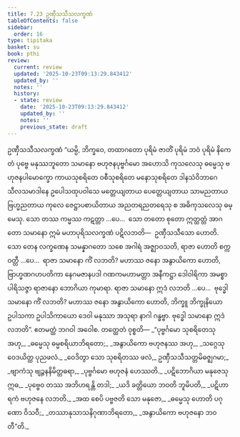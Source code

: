 ```yaml
---
title: 7.23 ဥဏှီသသီသလက္ခဏံ
tableOfContents: false
sidebar:
  order: 16
type: tipitaka
basket: su
book: pthi
review:
  current: review
  updated: '2025-10-23T09:13:29.843412'
  updated_by: ''
  notes: ''
  history:
  - state: review
    date: '2025-10-23T09:13:29.843412'
    updated_by: ''
    notes: ''
    previous_state: draft
---
```



<ReviewStatus review={frontmatter.review} showDetails={true} />

<HypothesisAnnotation frontmatter={frontmatter} />

<DynamicBreadcrumb />

<Paragraph number="521" type="center" book="pthi">
<Emphasis>ဥဏှီသသီသလက္ခဏံ</Emphasis>
</Paragraph>

<Division number="230" book="pthi" e="ch" v="8" p="137">

<Paragraph number="522" book="pthi">
“ယမ္ပိ, ဘိက္ခဝေ, တထာဂတော ပုရိမံ ဇာတိံ ပုရိမံ ဘဝံ ပုရိမံ နိကေတံ ပုဗ္ဗေ မနုဿဘူတော သမာနော ဗဟုဇနပုဗ္ဗင်္ဂမော အဟောသိ ကုသလေသု ဓမ္မေသု ဗဟုဇနပါမောက္ခော ကာယသုစရိတေ ဝစီသုစရိတေ မနောသုစရိတေ ဒါနသံဝိဘာဂေ သီလသမာဒါနေ ဥပေါသထုပဝါသေ မတ္တေယျတာယ ပေတ္တေယျတာယ သာမညတာယ ဗြဟ္မညတာယ ကုလေ ဇေဋ္ဌာပစာယိတာယ အညတရညတရေသု စ အဓိကုသလေသု ဓမ္မေသု. သော တဿ ကမ္မဿ ကဋတ္တာ …ပေ…  သော တတော စုတော ဣတ္ထတ္တံ အာဂတော သမာနော ဣမံ မဟာပုရိသလက္ခဏံ ပဋိလဘတိ—  ဥဏှီသသီသော ဟောတိ.
</Paragraph>

<Paragraph number="523" book="pthi">
သော တေန လက္ခဏေန သမန္နာဂတော သစေ အဂါရံ အဇ္ဈာဝသတိ, ရာဇာ ဟောတိ စက္ကဝတ္တီ …ပေ…  ရာဇာ သမာနော ကိံ လဘတိ? မဟာဿ ဇနော အနွာယိကော ဟောတိ, ဗြာဟ္မဏဂဟပတိကာ နေဂမဇာနပဒါ ဂဏကမဟာမတ္တာ အနီကဋ္ဌာ ဒေါဝါရိကာ အမစ္စာ ပါရိသဇ္ဇာ ရာဇာနော ဘောဂိယာ ကုမာရာ. ရာဇာ သမာနော ဣဒံ လဘတိ …ပေ…  ဗုဒ္ဓေါ သမာနော ကိံ လဘတိ? မဟာဿ ဇနော အနွာယိကော ဟောတိ, ဘိက္ခူ ဘိက္ခုနိယော ဥပါသကာ ဥပါသိကာယော ဒေဝါ မနုဿာ အသုရာ နာဂါ ဂန္ဓဗ္ဗာ. ဗုဒ္ဓေါ သမာနော ဣဒံ လဘတိ”. ဧတမတ္ထံ ဘဂဝါ အဝေါစ.
</Paragraph>

</Division>
<Division number="231" book="pthi" e="ch" v="8" p="138">

<Paragraph number="524" book="pthi">
တတ္ထေတံ ဝုစ္စတိ—
</Paragraph>

<Paragraph number="525" type="verses" book="pthi">
_“ပုဗ္ဗင်္ဂမော သုစရိတေသု အဟု,_  
_ဓမ္မေသု ဓမ္မစရိယာဘိရတော;_  
_အနွာယိကော ဗဟုဇနဿ အဟု,_  
_သဂ္ဂေသု ဝေဒယိတ္ထ ပုညဖလံ._  

</Paragraph>

<Paragraph number="526" type="verses" book="pthi">
_ဝေဒိတွာ သော သုစရိတဿ ဖလံ,_  
ဥဏှီသသီသတ္တမိဓဇ္ဈဂမာ;_  
_ဗျာကံသု ဗျဉ္ဇနနိမိတ္တဓရာ,_  
_ပုဗ္ဗင်္ဂမော ဗဟုဇနံ ဟေဿတိ._  

</Paragraph>

<Paragraph number="527" type="verses" book="pthi">
_ပဋိဘောဂိယာ မနုဇေသု ဣဓ,_  
_ပုဗ္ဗေဝ တဿ အဘိဟရန္တိ တဒါ;_  
_ယဒိ ခတ္တိယော ဘဝတိ ဘူမိပတိ,_  
_ပဋိဟာရကံ ဗဟုဇနေ လဘတိ._  

</Paragraph>

<Paragraph number="528" type="verses" book="pthi">
_အထ စေပိ ပဗ္ဗဇတိ သော မနုဇော,_  
_ဓမ္မေသု ဟောတိ ပဂုဏော ဝိသဝီ;_  
_တဿာနုသာသနိဂုဏာဘိရတော,_  
_အနွာယိကော ဗဟုဇနော ဘဝတီ”တိ._
</Paragraph>
</Division>